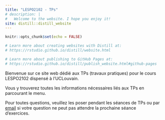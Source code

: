 ```yaml
---
title: "LESPO2102 - TPs"
# description: |
#   Welcome to the website. I hope you enjoy it!
site: distill::distill_website
---
```


```r
knitr::opts_chunk$set(echo = FALSE)

# Learn more about creating websites with Distill at:
# https://rstudio.github.io/distill/website.html

# Learn more about publishing to GitHub Pages at:
# https://rstudio.github.io/distill/publish_website.html#github-pages

```

Bienvenue sur ce site web dédié aux TPs (travaux pratiques) pour le cours LESPO2102 dispensé à l'UCLouvain.

Vous y trouverez toutes les informations nécessaires liés aux TPs en parcourant le menu.

Pour toutes questions, veuillez les poser pendant les séances de TPs ou par [email](contact.html) si votre question ne peut pas attendre la prochaine séance d'exercices.
